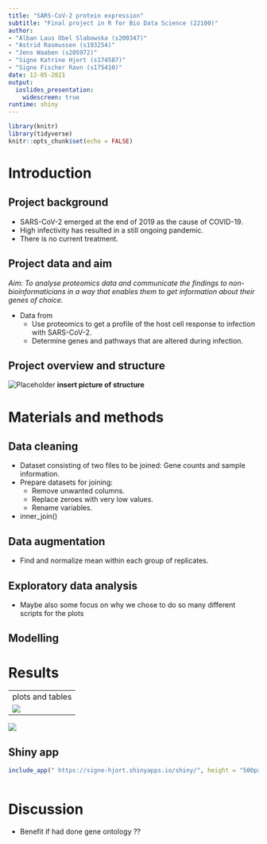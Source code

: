 ```yaml
---
title: "SARS-CoV-2 protein expression"
subtitle: "Final project in R for Bio Data Science (22100)"
author: 
- "Alban Laus Obel Slabowska (s200347)"  
- "Astrid Rasmussen (s193254)"  
- "Jens Waaben (s205972)"  
- "Signe Katrine Hjort (s174587)"  
- "Signe Fischer Ravn (s175410)"  
date: 12-05-2021
output:
  ioslides_presentation:
    widescreen: true
runtime: shiny
---
```


```r
library(knitr)
library(tidyverse)
knitr::opts_chunk$set(echo = FALSE)
```

# Introduction

## Project background
- SARS-CoV-2 emerged at the end of 2019 as the cause of COVID-19.
- High infectivity has resulted in a still ongoing pandemic.
- There is no current treatment.

## Project data and aim
*Aim: To analyse proteomics data and communicate the findings to non-bioinformaticians in a way that enables them to get information about their genes of choice.  *

- Data from 
  - Use proteomics to get a profile of the host cell response to infection with SARS-CoV-2.
  - Determine genes and pathways that are altered during infection.
  

## Project overview and structure
![Placeholder](/cloud/project/results/04_PCA_plot.png)
**insert picture of structure**

# Materials and methods

## Data cleaning
- Dataset consisting of two files to be joined: Gene counts and sample information.  
- Prepare datasets for joining:  
  - Remove unwanted columns.  
  - Replace zeroes with very low values.
  - Rename variables.
- inner_join()

## Data augmentation
- Find and normalize mean within each group of replicates.



## Exploratory data analysis
- Maybe also some focus on why we chose to do so many different scripts for the plots

## Modelling


# Results

---
plots and tables
![](/cloud/project/results/04_PCA_plot.png)
---
![](/cloud/project/results/Heatmap.png)


## Shiny app
```r
include_app(" https://signe-hjort.shinyapps.io/shiny/", height = "500px")



```


# Discussion

* Benefit if had done gene ontology  ??

